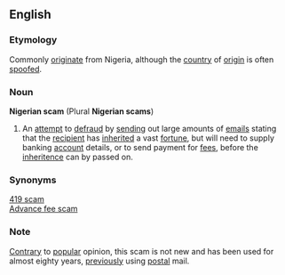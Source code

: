 ==English==
===Etymology===
Commonly [[originate]] from Nigeria, although the [[country]] of [[origin]] is often [[spoofed]].
===Noun===
'''Nigerian scam''' (Plural '''Nigerian scams''')
{{wikipediapar|Advance fee fraud}}
# An [[attempt]] to [[defraud]] by [[sending]] out large amounts of [[email]]s stating that the [[recipient]] has [[inherited]] a vast [[fortune]], but will need to supply banking [[account]] details, or to send payment for [[fee]]s, before the [[inheritence]] can by passed on.
===Synonyms===
[[419 scam]]<BR>
[[Advance fee scam]]

===Note===
[[Contrary]] to [[popular]] opinion, this scam is not new and has been used for almost eighty years, [[previously]] using [[postal]] mail.